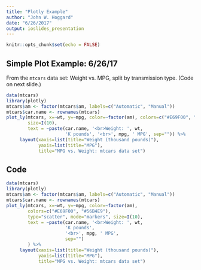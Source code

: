```yaml
---
title: "Plotly Example"
author: "John W. Hoggard"
date: "6/26/2017"
output: ioslides_presentation
---
```


```r
knitr::opts_chunk$set(echo = FALSE)
```

## Simple Plot Example: 6/26/17
From the `mtcars` data set:  Weight vs. MPG, split by transmission type. (Code on next slide.)
```r
data(mtcars)
library(plotly)
mtcars$am <- factor(mtcars$am, labels=c("Automatic", "Manual"))
mtcars$car.name <- rownames(mtcars)
plot_ly(mtcars, x=~wt, y=~mpg, color=~factor(am), colors=c("#E69F00", "#56B4E9"), type="scatter", mode="markers",
        size=I(10), 
        text = ~paste(car.name, '<br>Weight: ', wt, 
                      'K pounds', '<br>', mpg, ' MPG', sep="")) %>%
     layout(xaxis=list(title="Weight (thousand pounds)"),
            yaxis=list(title="MPG"), 
            title="MPG vs. Weight: mtcars data set")
```


## Code
```r
data(mtcars)
library(plotly)
mtcars$am <- factor(mtcars$am, labels=c("Automatic", "Manual"))
mtcars$car.name <- rownames(mtcars)
plot_ly(mtcars, x=~wt, y=~mpg, color=~factor(am), 
        colors=c("#E69F00", "#56B4E9"), 
        type="scatter", mode="markers", size=I(10), 
        text = ~paste(car.name, '<br>Weight: ', wt, 
                      'K pounds', 
                      '<br>', mpg, ' MPG', 
                      sep="")
        ) %>%
     layout(xaxis=list(title="Weight (thousand pounds)"),
            yaxis=list(title="MPG"), 
            title="MPG vs. Weight: mtcars data set")
```
